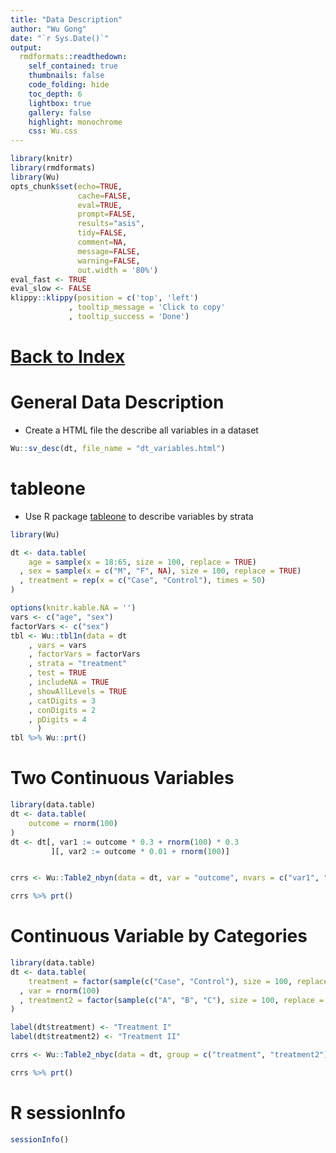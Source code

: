 ```yaml
---
title: "Data Description"
author: "Wu Gong"
date: "`r Sys.Date()`"
output:
  rmdformats::readthedown:
    self_contained: true
    thumbnails: false
    code_folding: hide
    toc_depth: 6
    lightbox: true
    gallery: false
    highlight: monochrome
    css: Wu.css
---
```



```r
library(knitr)
library(rmdformats)
library(Wu)
opts_chunk$set(echo=TRUE,
               cache=FALSE,
               eval=TRUE,
               prompt=FALSE,
               results="asis",
               tidy=FALSE,
               comment=NA,
               message=FALSE,
               warning=FALSE,
               out.width = '80%')
eval_fast <- TRUE
eval_slow <- FALSE
klippy::klippy(position = c('top', 'left')
             , tooltip_message = 'Click to copy'
             , tooltip_success = 'Done')
```

# [Back to Index](index.html)



# General Data Description

 * Create a HTML file the describe all variables in a dataset

```r
Wu::sv_desc(dt, file_name = "dt_variables.html")

```

# tableone

 * Use R package [tableone](https://github.com/kaz-yos/tableone) to describe variables by strata

```r
library(Wu)

dt <- data.table(
    age = sample(x = 18:65, size = 100, replace = TRUE)
  , sex = sample(x = c("M", "F", NA), size = 100, replace = TRUE)
  , treatment = rep(x = c("Case", "Control"), times = 50)
)

options(knitr.kable.NA = '')
vars <- c("age", "sex")
factorVars <- c("sex")
tbl <- Wu::tbl1n(data = dt
    , vars = vars
    , factorVars = factorVars
    , strata = "treatment"
    , test = TRUE
    , includeNA = TRUE
    , showAllLevels = TRUE
    , catDigits = 3
    , conDigits = 2
    , pDigits = 4
      )
tbl %>% Wu::prt()

```

# Two Continuous Variables

```r
library(data.table)
dt <- data.table(
    outcome = rnorm(100)
)
dt <- dt[, var1 := outcome * 0.3 + rnorm(100) * 0.3
         ][, var2 := outcome * 0.01 + rnorm(100)]


crrs <- Wu::Table2_nbyn(data = dt, var = "outcome", nvars = c("var1", "var2"), digits_n = 3, digits_p = 4)

crrs %>% prt()

```

# Continuous Variable by Categories

```r
library(data.table)
dt <- data.table(
    treatment = factor(sample(c("Case", "Control"), size = 100, replace = TRUE), levels = c("Case", "Control"))
  , var = rnorm(100)
  , treatment2 = factor(sample(c("A", "B", "C"), size = 100, replace = TRUE), levels = c("A", "B", "C"))
)

label(dt$treatment) <- "Treatment I"
label(dt$treatment2) <- "Treatment II"

crrs <- Wu::Table2_nbyc(data = dt, group = c("treatment", "treatment2"), var = "var", digits_c = 3, digits_p = 4)

crrs %>% prt()

```


# R sessionInfo


```r
sessionInfo()
```

